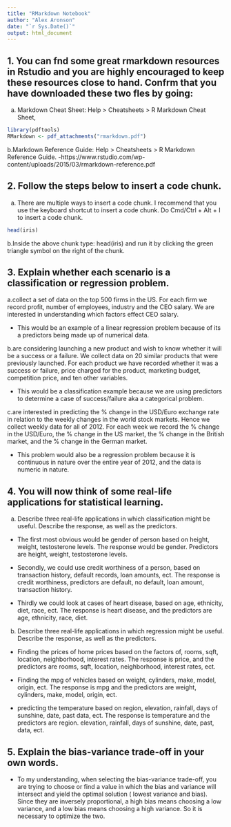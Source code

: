 ---
title: "RMarkdown Notebook"
author: "Alex Aronson"
date: "`r Sys.Date()`"
output: html_document
---

## 1. You can fnd some great rmarkdown resources in Rstudio and you are highly encouraged to keep these resources close to hand. Confrm that you have downloaded these two fles by going:
   a. Markdown Cheat Sheet: Help > Cheatsheets > R Markdown Cheat Sheet,
```{r}
library(pdftools)
RMarkdown <- pdf_attachments("rmarkdown.pdf") 
```  
   b.Markdown Reference Guide: Help > Cheatsheets > R Markdown Reference Guide.
    -https://www.rstudio.com/wp-content/uploads/2015/03/rmarkdown-reference.pdf  
    
    
## 2. Follow the steps below to insert a code chunk.

   a. There are multiple ways to insert a code chunk. I recommend that you use the keyboard shortcut to insert a code chunk. Do Cmd/Ctrl + Alt + I to insert a code chunk.
```{r}
head(iris)
```
   b.Inside the above chunk type: head(iris) and run it by clicking the green triangle symbol on the right of the chunk.
  

## 3. Explain whether each scenario is a classification or regression problem.

   a.collect a set of data on the top 500 firms in the US. For each firm we record profit, number of employees, industry and the CEO salary. We are interested in understanding which factors effect CEO salary.
  
  * This would be an example of a linear regression problem because of its a predictors being made up of numerical data.   
  
   b.are considering launching a new product and wish to know whether it will be a success or a failure. We collect data on 20 similar products that were previously launched. For each product we have recorded whether it was a success or failure, price charged for the product, marketing budget, competition price, and ten other variables.
  
  *  This would be a classification example because we are using predictors to determine a case of success/failure aka a categorical problem.  
  
   c.are interested in predicting the % change in the USD/Euro exchange rate in relation to the weekly changes in the world stock markets. Hence we collect weekly data for all of 2012. For each week we record the % change in the USD/Euro, the % change in the US market, the % change in the British market, and the % change in the German market. 
  
  * This problem would also be a regression problem because it is continuous in nature over the entire year of 2012, and the data is numeric in nature. 
  
## 4. You will now think of some real-life applications for statistical learning.

   a. Describe three real-life applications in which classification might be useful. Describe the response, as well as the predictors.
  
  * The first most obvious would be gender of person based on height, weight, testosterone levels. The response would be gender. Predictors are height, weight, testosterone levels. 
  
  * Secondly, we could use credit worthiness of a person, based on transaction history, default records, loan amounts, ect. The response is credit worthiness, predictors are default, no default, loan amount, transaction history.
  
  * Thirdly we could look at cases of heart disease, based on age, ethnicity, diet, race, ect. The response is heart disease, and the predictors are age, ethnicity, race, diet. 
  
  
  b. Describe three real-life applications in which regression might be useful. Describe the response, as well as the predictors.
  
  * Finding the prices of home prices based on the factors of, rooms, sqft, location, neighborhood, interest rates. The response is price, and the predictors are rooms, sqft, location, neighborhood, interest rates, ect. 
  
  * Finding the mpg of vehicles based on weight, cylinders, make, model, origin, ect. The response is mpg and the predictors are weight, cylinders, make, model, origin, ect. 
  
  * predicting the temperature based on region, elevation, rainfall, days of sunshine, date, past data, ect. The response is temperature and the predictors are region. elevation, rainfall, days of sunshine, date, past, data, ect. 
  
## 5. Explain the bias-variance trade-off in your own words.

  * To my understanding, when selecting the bias-variance trade-off, you are trying to choose or find a value in which the bias and variance will intersect and yield the optimal solution ( lowest variance and bias). Since they are inversely proportional, a high bias means choosing a low variance, and a low bias means choosing a high variance. So it is necessary to optimize the two. 

  
  
  
  
  
  
  
  